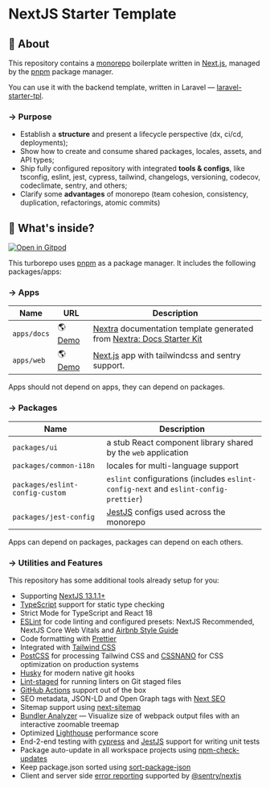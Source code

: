 
# NextJS Starter Template

## 📄 About

This repository contains a [monorepo](https://turbo.build/repo/docs/handbook/what-is-a-monorepo) boilerplate written in [Next.js](https://nextjs.org/), managed by the [pnpm](https://pnpm.io) package manager.

You can use it with the backend template, written in Laravel — [laravel-starter-tpl](https://github.com/wayofdev/laravel-starter-tpl).

### → Purpose

- Establish a **structure** and present a lifecycle perspective (dx, ci/cd, deployments);
- Show how to create and consume shared packages, locales, assets, and API types;
- Ship fully configured repository with integrated **tools & configs**, like tsconfig, eslint, jest, cypress, tailwind, changelogs, versioning, codecov, codeclimate, sentry, and others;
- Clarify some **advantages** of monorepo (team cohesion, consistency, duplication, refactorings, atomic commits)

## 🤔 What's inside?

[![Open in Gitpod](https://img.shields.io/badge/Open%20In-Gitpod.io-%231966D2?style=for-the-badge&logo=gitpod)](https://gitpod.io/#https://github.com/wayofdev/next-starter-tpl)

This turborepo uses [pnpm](https://pnpm.io) as a package manager. It includes the following packages/apps:

### → Apps

| Name        | URL                                                  | Description                                                                                                                                                     |
| ----------- | ---------------------------------------------------- | --------------------------------------------------------------------------------------------------------------------------------------------------------------- |
| `apps/docs` | 🌎 [Demo](https://next-starter-tpl-docs.vercel.app/) | [Nextra](https://nextra.site/) documentation template generated from [Nextra: Docs Starter Kit](https://vercel.com/templates/next.js/documentation-starter-kit) |
| `apps/web`  | 🌎 [Demo](https://next-starter-tpl-web.vercel.app/)  | [Next.js](https://nextjs.org/) app with tailwindcss and sentry support.                                                                                         |

<Callout type="note">Apps should not depend on apps, they can depend on packages.</Callout>

### → Packages

| Name                            | Description                                                                          |
| ------------------------------- | ------------------------------------------------------------------------------------ |
| `packages/ui`                   | a stub React component library shared by the `web` application                       |
| `packages/common-i18n`          | locales for multi-language support                                                   |
| `packages/eslint-config-custom` | `eslint` configurations (includes `eslint-config-next` and `eslint-config-prettier`) |
| `packages/jest-config`          | [JestJS](https://jestjs.io) configs used across the monorepo                         |

<Callout type="note">Apps can depend on packages, packages can depend on each others.</Callout>

### → Utilities and Features

This repository has some additional tools already setup for you:

- Supporting [NextJS 13.1.1+](https://nextjs.org/blog/next-13)
- [TypeScript](https://www.typescriptlang.org/) support for static type checking
- Strict Mode for TypeScript and React 18
- [ESLint](https://eslint.org/) for code linting and configured presets: NextJS Recommended, NextJS Core Web Vitals and [Airbnb Style Guide](https://www.npmjs.com/package/eslint-config-airbnb)
- Code formatting with [Prettier](https://prettier.io/)
- Integrated with [Tailwind CSS](https://tailwindcss.com/)
- [PostCSS](https://postcss.org/) for processing Tailwind CSS and [CSSNANO](https://cssnano.co/) for CSS optimization on production systems
- [Husky](https://typicode.github.io/husky/#/) for modern native git hooks
- [Lint-staged](https://github.com/okonet/lint-staged) for running linters on Git staged files
- [GitHub Actions](https://github.com/features/actions) support out of the box
- SEO metadata, JSON-LD and Open Graph tags with [Next SEO](https://github.com/garmeeh/next-seo)
- Sitemap support using [next-sitemap](https://www.npmjs.com/package/next-sitemap)
- [Bundler Analyzer](https://www.npmjs.com/package/@next/bundle-analyzer) — Visualize size of webpack output files with an interactive zoomable treemap
- Optimized [Lighthouse](https://web.dev/performance-scoring/) performance score
- End-2-end testing with [cypress](https://www.cypress.io/) and [JestJS](https://jestjs.io/) support for writing unit tests
- Package auto-update in all workspace projects using [npm-check-updates](https://www.npmjs.com/package/npm-check-updates)
- Keep package.json sorted using [sort-package-json](https://www.npmjs.com/package/sort-package-json)
- Client and server side [error reporting](https://sentry.io/) supported by [@sentry/nextjs](https://www.npmjs.com/package/@sentry/nextjs)
